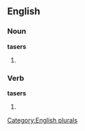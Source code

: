 ==English==

===Noun===
'''tasers'''

# {{plural of |[[taser]]}}

===Verb===
'''tasers'''

# {{third-person singular of|[[taser]]}}

[[Category:English plurals]]